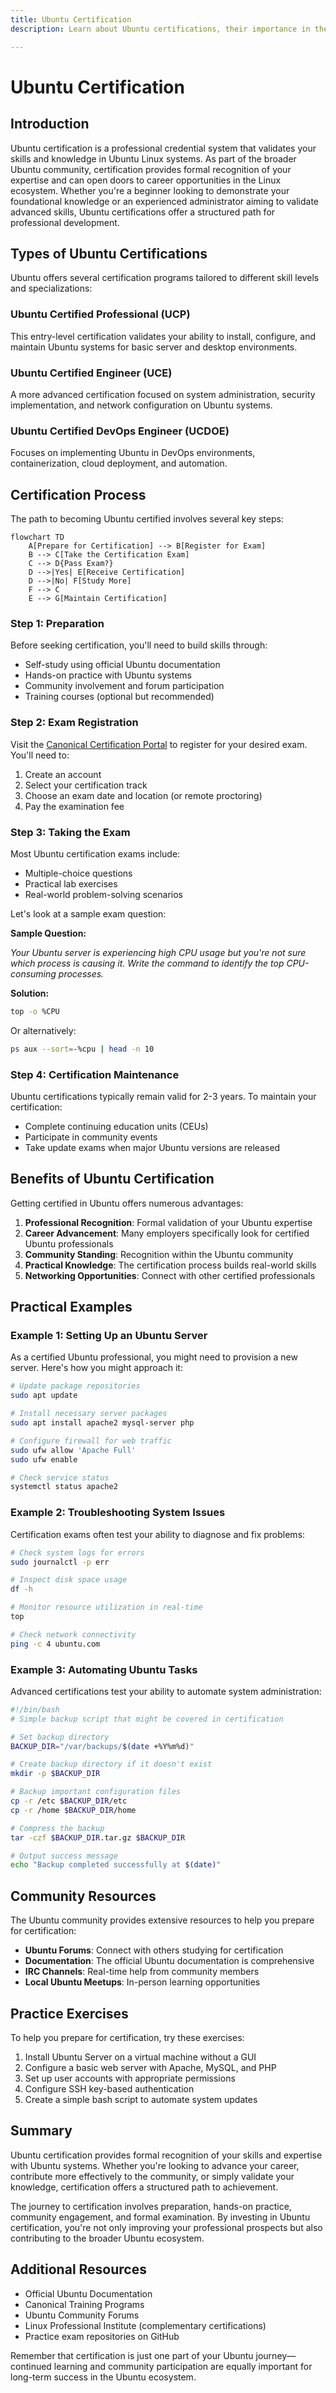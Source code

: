 ```yaml
---
title: Ubuntu Certification
description: Learn about Ubuntu certifications, their importance in the community, and how to get started on your certification journey

---
```


# Ubuntu Certification

## Introduction

Ubuntu certification is a professional credential system that validates your skills and knowledge in Ubuntu Linux systems. As part of the broader Ubuntu community, certification provides formal recognition of your expertise and can open doors to career opportunities in the Linux ecosystem. Whether you're a beginner looking to demonstrate your foundational knowledge or an experienced administrator aiming to validate advanced skills, Ubuntu certifications offer a structured path for professional development.

## Types of Ubuntu Certifications

Ubuntu offers several certification programs tailored to different skill levels and specializations:

### Ubuntu Certified Professional (UCP)

This entry-level certification validates your ability to install, configure, and maintain Ubuntu systems for basic server and desktop environments.

### Ubuntu Certified Engineer (UCE)

A more advanced certification focused on system administration, security implementation, and network configuration on Ubuntu systems.

### Ubuntu Certified DevOps Engineer (UCDOE)

Focuses on implementing Ubuntu in DevOps environments, containerization, cloud deployment, and automation.

## Certification Process

The path to becoming Ubuntu certified involves several key steps:

```mermaid
flowchart TD
    A[Prepare for Certification] --> B[Register for Exam]
    B --> C[Take the Certification Exam]
    C --> D{Pass Exam?}
    D -->|Yes| E[Receive Certification]
    D -->|No| F[Study More]
    F --> C
    E --> G[Maintain Certification]
```

### Step 1: Preparation

Before seeking certification, you'll need to build skills through:

- Self-study using official Ubuntu documentation
- Hands-on practice with Ubuntu systems
- Community involvement and forum participation
- Training courses (optional but recommended)

### Step 2: Exam Registration

Visit the [Canonical Certification Portal](https://canonical.com) to register for your desired exam. You'll need to:

1. Create an account
2. Select your certification track
3. Choose an exam date and location (or remote proctoring)
4. Pay the examination fee

### Step 3: Taking the Exam

Most Ubuntu certification exams include:

- Multiple-choice questions
- Practical lab exercises
- Real-world problem-solving scenarios

Let's look at a sample exam question:

**Sample Question:**

*Your Ubuntu server is experiencing high CPU usage but you're not sure which process is causing it. Write the command to identify the top CPU-consuming processes.*

**Solution:**
```bash
top -o %CPU
```

Or alternatively:
```bash
ps aux --sort=-%cpu | head -n 10
```

### Step 4: Certification Maintenance

Ubuntu certifications typically remain valid for 2-3 years. To maintain your certification:

- Complete continuing education units (CEUs)
- Participate in community events
- Take update exams when major Ubuntu versions are released

## Benefits of Ubuntu Certification

Getting certified in Ubuntu offers numerous advantages:

1. **Professional Recognition**: Formal validation of your Ubuntu expertise
2. **Career Advancement**: Many employers specifically look for certified Ubuntu professionals
3. **Community Standing**: Recognition within the Ubuntu community
4. **Practical Knowledge**: The certification process builds real-world skills
5. **Networking Opportunities**: Connect with other certified professionals

## Practical Examples

### Example 1: Setting Up an Ubuntu Server

As a certified Ubuntu professional, you might need to provision a new server. Here's how you might approach it:

```bash
# Update package repositories
sudo apt update

# Install necessary server packages
sudo apt install apache2 mysql-server php

# Configure firewall for web traffic
sudo ufw allow 'Apache Full'
sudo ufw enable

# Check service status
systemctl status apache2
```

### Example 2: Troubleshooting System Issues

Certification exams often test your ability to diagnose and fix problems:

```bash
# Check system logs for errors
sudo journalctl -p err

# Inspect disk space usage
df -h

# Monitor resource utilization in real-time
top

# Check network connectivity
ping -c 4 ubuntu.com
```

### Example 3: Automating Ubuntu Tasks

Advanced certifications test your ability to automate system administration:

```bash
#!/bin/bash
# Simple backup script that might be covered in certification

# Set backup directory
BACKUP_DIR="/var/backups/$(date +%Y%m%d)"

# Create backup directory if it doesn't exist
mkdir -p $BACKUP_DIR

# Backup important configuration files
cp -r /etc $BACKUP_DIR/etc
cp -r /home $BACKUP_DIR/home

# Compress the backup
tar -czf $BACKUP_DIR.tar.gz $BACKUP_DIR

# Output success message
echo "Backup completed successfully at $(date)"
```

## Community Resources

The Ubuntu community provides extensive resources to help you prepare for certification:

- **Ubuntu Forums**: Connect with others studying for certification
- **Documentation**: The official Ubuntu documentation is comprehensive
- **IRC Channels**: Real-time help from community members
- **Local Ubuntu Meetups**: In-person learning opportunities

## Practice Exercises

To help you prepare for certification, try these exercises:

1. Install Ubuntu Server on a virtual machine without a GUI
2. Configure a basic web server with Apache, MySQL, and PHP
3. Set up user accounts with appropriate permissions
4. Configure SSH key-based authentication
5. Create a simple bash script to automate system updates

## Summary

Ubuntu certification provides formal recognition of your skills and expertise with Ubuntu systems. Whether you're looking to advance your career, contribute more effectively to the community, or simply validate your knowledge, certification offers a structured path to achievement.

The journey to certification involves preparation, hands-on practice, community engagement, and formal examination. By investing in Ubuntu certification, you're not only improving your professional prospects but also contributing to the broader Ubuntu ecosystem.

## Additional Resources

- Official Ubuntu Documentation
- Canonical Training Programs
- Ubuntu Community Forums
- Linux Professional Institute (complementary certifications)
- Practice exam repositories on GitHub

Remember that certification is just one part of your Ubuntu journey—continued learning and community participation are equally important for long-term success in the Ubuntu ecosystem.